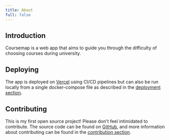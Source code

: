 ```yaml
---
title: About
full: false
---
```


## Introduction

Coursemap is a web app that aims to guide you through the difficulty of
choosing courses during university.

## Deploying

The app is deployed on [Vercel](https://coursemap-zeta.vercel.app/)
using CI/CD pipelines but can also be run locally from a single
docker-compose file as described in the
[deployment section](/docs/instructions).

## Contributing

This is my first open source project! Please don't feel intimidated to
contribute. The source code can be found on
[GitHub](https://github.com/allanhechen/coursemap), and more information
about contributing can be found in the [contribution section](/docs/how-to).

